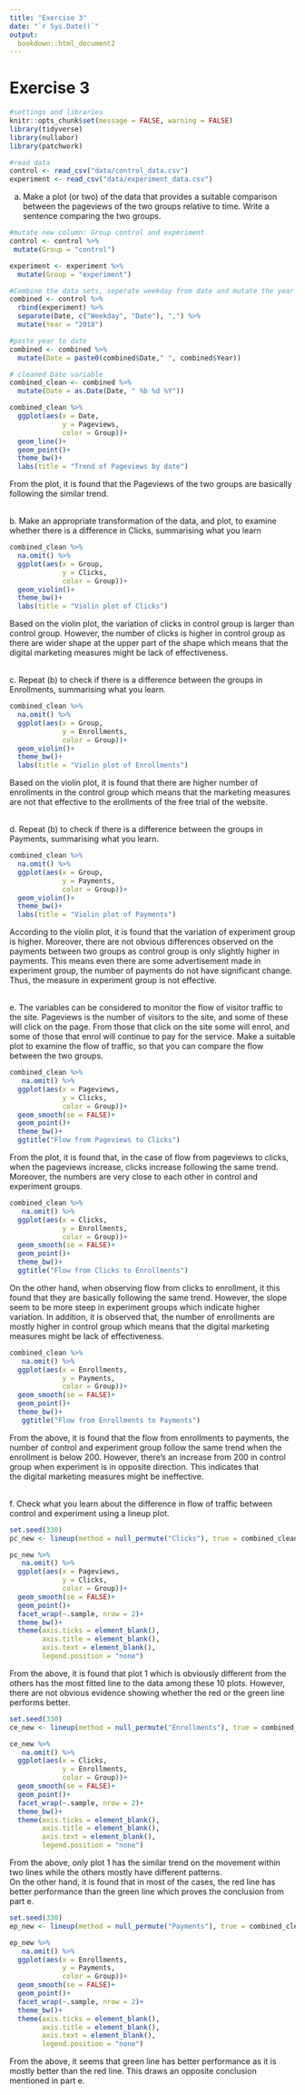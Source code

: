```yaml
---
title: "Exercise 3"
date: "`r Sys.Date()`"
output: 
  bookdown::html_document2
---
```


# Exercise 3

```r
#settings and libraries
knitr::opts_chunk$set(message = FALSE, warning = FALSE)
library(tidyverse)
library(nullabor)
library(patchwork)
```


```r
#read data
control <- read_csv("data/control_data.csv")
experiment <- read_csv("data/experiment_data.csv")
```

a. Make a plot (or two) of the data that provides a suitable comparison between the pageviews of the two groups relative to time. Write a sentence comparing the two groups.
 
```r
#mutate new column: Group control and experiment
control <- control %>% 
 mutate(Group = "control") 

experiment <- experiment %>% 
  mutate(Group = "experiment")

#Combine the data sets, seperate weekday from date and mutate the year 2018
combined <- control %>% 
  rbind(experiment) %>% 
  separate(Date, c("Weekday", "Date"), ",") %>% 
  mutate(Year = "2018")

#paste year to date
combined <- combined %>% 
  mutate(Date = paste0(combined$Date," ", combined$Year))

# cleaned Date variable
combined_clean <- combined %>% 
  mutate(Date = as.Date(Date, " %b %d %Y"))
```


```r
combined_clean %>% 
  ggplot(aes(x = Date,
             y = Pageviews,
             color = Group))+
  geom_line()+
  geom_point()+
  theme_bw()+
  labs(title = "Trend of Pageviews by date")
```

From the plot, it is found that the Pageviews of the two groups are basically following the similar trend.

<br>
b. Make an appropriate transformation of the data, and plot, to examine whether there is a difference in Clicks, summarising what you learn

```r
combined_clean %>% 
  na.omit() %>% 
  ggplot(aes(x = Group,
             y = Clicks,
             color = Group))+
  geom_violin()+
  theme_bw()+
  labs(title = "Violin plot of Clicks")
```

Based on the violin plot, the variation of clicks in control group is larger than control group. However, the number of clicks is higher in control group as there are wider shape at the upper part of the shape which means that the digital marketing measures might be lack of effectiveness.

<br>
c. Repeat (b) to check if there is a difference between the groups in Enrollments, summarising what you learn.

```r
combined_clean %>% 
  na.omit() %>% 
  ggplot(aes(x = Group,
             y = Enrollments,
             color = Group))+
  geom_violin()+
  theme_bw()+
  labs(title = "Violin plot of Enrollments")
```

Based on the violin plot, it is found that there are higher number of enrollments in the control group which means that the marketing measures are not that effective to the erollments of the free trial of the website.

<br>
d. Repeat (b) to check if there is a difference between the groups in Payments, summarising what you learn.

```r
combined_clean %>% 
  na.omit() %>% 
  ggplot(aes(x = Group,
             y = Payments,
             color = Group))+
  geom_violin()+
  theme_bw()+
  labs(title = "Violin plot of Payments")
```

According to the violin plot, it is found that the variation of experiment group is higher. Moreover, there are not obvious differences observed on the payments between two groups as control group is only slightly higher in payments. This means even there are some advertisement made in experiment group, the number of payments do not have significant change. Thus, the measure in experiment group is not effective.

<br>
e. The variables can be considered to monitor the flow of visitor traffic to the site. Pageviews is the number of visitors to the site, and some of these will click on the page. From those that click on the site some will enrol, and some of those that enrol will continue to pay for the service. Make a suitable plot to examine the flow of traffic, so that you can compare the flow between the two groups.

```r
combined_clean %>% 
   na.omit() %>% 
  ggplot(aes(x = Pageviews,
             y = Clicks,
             color = Group))+
  geom_smooth(se = FALSE)+
  geom_point()+
  theme_bw()+
  ggtitle("Flow from Pageviews to Clicks")
```

From the plot, it is found that, in the case of flow from pageviews to clicks, when the pageviews increase, clicks increase following the same trend. Moreover, the numbers are very close to each other in control and experiment groups.   

```r
combined_clean %>% 
   na.omit() %>% 
  ggplot(aes(x = Clicks,
             y = Enrollments,
             color = Group))+
  geom_smooth(se = FALSE)+
  geom_point()+
  theme_bw()+
  ggtitle("Flow from Clicks to Enrollments")
```

On the other hand, when observing flow from clicks to enrollment, it this found that they are basically following the same trend. However, the slope seem to be more steep in experiment groups which indicate higher variation. In addition, it is observed that, the number of enrollments  are mostly higher in control group which means that the digital marketing measures might be lack of effectiveness.

```r
combined_clean %>% 
   na.omit() %>% 
  ggplot(aes(x = Enrollments,
             y = Payments,
             color = Group))+
  geom_smooth(se = FALSE)+
  geom_point()+
  theme_bw()+
   ggtitle("Flow from Enrollments to Payments")
```

From the above, it is found that the flow from enrollments to payments, the number of control and experiment group follow the same trend when the enrollment is below 200. However, there's an increase from 200 in control group when experiment is in opposite direction. This indicates that the\ digital marketing measures might be ineffective.

<br>
f. Check what you learn about the difference in flow of traffic between control and experiment using a lineup plot.   

```r
set.seed(330)
pc_new <- lineup(method = null_permute("Clicks"), true = combined_clean, n = 10)

pc_new %>% 
   na.omit() %>% 
  ggplot(aes(x = Pageviews,
             y = Clicks,
             color = Group))+
  geom_smooth(se = FALSE)+
  geom_point()+
  facet_wrap(~.sample, nrow = 2)+
  theme_bw()+
  theme(axis.ticks = element_blank(),
        axis.title = element_blank(),
        axis.text = element_blank(),
        legend.position = "none")
```

From the above, it is found that plot 1 which is obviously different from the others has the most fitted line to the data among these 10 plots. However, there are not obvious evidence showing whether the red or the green line performs better.

```r
set.seed(330)
ce_new <- lineup(method = null_permute("Enrollments"), true = combined_clean, n = 10)

ce_new %>% 
   na.omit() %>% 
  ggplot(aes(x = Clicks,
             y = Enrollments,
             color = Group))+
  geom_smooth(se = FALSE)+
  geom_point()+
  facet_wrap(~.sample, nrow = 2)+
  theme_bw()+
  theme(axis.ticks = element_blank(),
        axis.title = element_blank(),
        axis.text = element_blank(),
        legend.position = "none")
```

From the above, only plot 1 has the similar trend on the movement within two lines while the others mostly have different patterns.   
On the other hand, it is found that in most of the cases, the red line has better performance than the green line which proves the conclusion from part e.

```r
set.seed(330)
ep_new <- lineup(method = null_permute("Payments"), true = combined_clean, n = 10)

ep_new %>% 
   na.omit() %>% 
  ggplot(aes(x = Enrollments,
             y = Payments,
             color = Group))+
  geom_smooth(se = FALSE)+
  geom_point()+
  facet_wrap(~.sample, nrow = 2)+
  theme_bw()+
  theme(axis.ticks = element_blank(),
        axis.title = element_blank(),
        axis.text = element_blank(),
        legend.position = "none")
```

From the above, it seems that green line has better performance as it is mostly better than the red line. This draws an opposite conclusion mentioned in part e.
